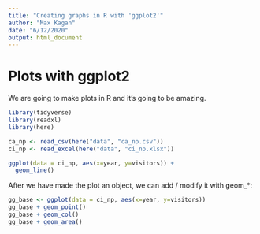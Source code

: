 ```yaml
---
title: "Creating graphs in R with 'ggplot2'"
author: "Max Kagan"
date: "6/12/2020"
output: html_document
---
```


# Plots with ggplot2

We are going to make plots in R and it's going to be amazing. 

```r
library(tidyverse)
library(readxl)
library(here)
```

```r
ca_np <- read_csv(here("data", "ca_np.csv"))
ci_np <- read_excel(here("data", "ci_np.xlsx"))
```

```r
ggplot(data = ci_np, aes(x=year, y=visitors)) +
  geom_line()
```

After we have made the plot an object, we can add / modify it with geom_*:

```r
gg_base <- ggplot(data = ci_np, aes(x=year, y=visitors))
gg_base + geom_point()
gg_base + geom_col()
gg_base + geom_area()
```